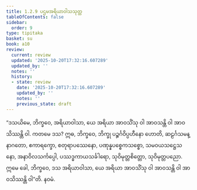 ```yaml
---
title: 1.2.9 ပဌမအရိယာဝါသသုတ္တ
tableOfContents: false
sidebar:
  order: 9
type: tipitaka
basket: su
book: a10
review:
  current: review
  updated: '2025-10-20T17:32:16.607289'
  updated_by: ''
  notes: ''
  history:
  - state: review
    date: '2025-10-20T17:32:16.607289'
    updated_by: ''
    notes: ''
    previous_state: draft
---
```



<DynamicBreadcrumb />


<ReviewStatus review={frontmatter.review} showDetails={true} />

<HypothesisAnnotation frontmatter={frontmatter} />

<Division number="19" book="a10" e="ch" v="17" p="279">

<Paragraph number="117" book="a10">
“ဒသယိမေ, ဘိက္ခဝေ, အရိယာဝါသာ, ယေ အရိယာ အာဝသိံသု ဝါ အာဝသန္တိ ဝါ အာဝသိဿန္တိ ဝါ. ကတမေ ဒသ? ဣဓ, ဘိက္ခဝေ, ဘိက္ခု ပဉ္စင်္ဂဝိပ္ပဟီနော ဟောတိ, ဆဠင်္ဂသမန္နာဂတော, ဧကာရက္ခော, စတုရာပဿေနော, ပဏုန္နပစ္စေကသစ္စော, သမဝယသဋ္ဌေသနော, အနာဝိလသင်္ကပ္ပေါ, ပဿဒ္ဓကာယသင်္ခါရော, သုဝိမုတ္တစိတ္တော, သုဝိမုတ္တပညော. ဣမေ ခေါ, ဘိက္ခဝေ, ဒသ အရိယာဝါသာ, ယေ အရိယာ အာဝသိံသု ဝါ အာဝသန္တိ ဝါ အာဝသိဿန္တိ ဝါ”တိ.

</Paragraph>
</Division>

<Paragraph number="118" type="center" book="a10">
နဝမံ.
</Paragraph>